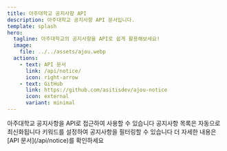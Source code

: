 ```yaml
---
title: 아주대학교 공지사항 API
description: 아주대학교 공지사항 API 문서입니다.
template: splash
hero:
  tagline: 아주대학교의 공지사항을 API로 쉽게 활용해보세요!
  image:
    file: ../../assets/ajou.webp
  actions:
    - text: API 문서
      link: /api/notice/
      icon: right-arrow
    - text: GitHub
      link: https://github.com/asitisdev/ajou-notice
      icon: external
      variant: minimal
---
```



<CardGrid stagger>
  <Card title="공지사항 API" icon="pencil">
    아주대학교 공지사항을 API로 접근하여 사용할 수 있습니다
  </Card>
  <Card title="자동 업데이트" icon="add-document">
    공지사항 목록은 자동으로 최신화됩니다
  </Card>
  <Card title="조건부 필터링" icon="setting">
    키워드를 설정하여 공지사항을 필터링할 수 있습니다
  </Card>
  <Card title="API 문서" icon="open-book">
    더 자세한 내용은 [API 문서](/api/notice)를 확인하세요
  </Card>
</CardGrid>
